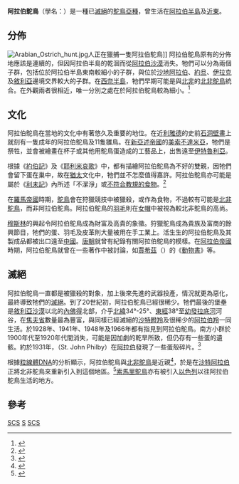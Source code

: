 {{subspeciesbox
| image = Syrischer Maler um 1335 001.jpg
| image_caption = 14世紀[[敘利亞|敘利亞]]的阿拉伯鴕鳥繪畫。
| status = EX
| status_system = 
| extinct = 1966年
| genus = Struthio
| species = camelus
| species_link = Common ostrich
| subspecies = syriacus
| authority = [[Walter_Rothschild,_2nd_Baron_Rothschild|Rothschild]], 1919<ref name = Peters>Peters, J.L. (1931)</ref>
}}
'''阿拉伯鴕鳥'''（學名：{{lang|la|''Struthio camelus syriacus''}}）是一種已[[滅絕|滅絕]]的[[鴕鳥|鴕鳥]][[亞種|亞種]]，曾生活在[[阿拉伯半島|阿拉伯半島]]及[[近東|近東]]。

==分佈==
[[File:Arabian_Ostrich_hunt.jpg|thumb]]人正在獵捕一隻阿拉伯駝鳥]] 
阿拉伯鴕鳥原有的分佈地應該是連續的，但因阿拉伯半島的乾涸而從[[阿拉伯沙漠|阿拉伯沙漠]]消失。牠們可以分為兩個子群，包括位於阿拉伯半島東南較細小的子群，與位於[[沙地阿拉伯|沙地阿拉伯]]、[[約旦|約旦]]、[[伊拉克|伊拉克]]及[[敘利亞|敘利亞]]邊境交界較大的子群。在[[西奈半島|西奈半島]]，牠們早期可能是與[[北非|北非]]的[[北非鴕鳥|北非鴕鳥]]統合。在外觀兩者很相近，唯一分別之處在於阿拉伯鴕鳥較為細小。<ref>{{Cite journal en|author=Rothschild, Walter|year=1919|title=Description of a new subspecies of Ostrich from Syria|journal=Bull. Brit. Ornithol. Club|volume=39|pages=81-83}}</ref>

==文化==
阿拉伯鴕鳥在當地的文化中有著悠久及重要的地位。在近[[利雅德|利雅德]]的史前[[石洞壁畫|石洞壁畫]]上就刻有一隻成年的阿拉伯鴕鳥及11隻雛鳥。在[[新亞述帝國|新亞述帝國]]的[[美索不達米亞|美索不達米亞]]，牠們是祭牲，並會被繪畫在杯子或其他用鴕鳥蛋造成的工藝品上，出售遠至[[伊特魯利亞|伊特魯利亞]]。

根據《[[約伯記|約伯記]]》及《[[耶利米哀歌|耶利米哀歌]]》中，都有描繪阿拉伯鴕鳥為不好的雙親，因牠們會留下蛋在巢中，故在[[猶太|猶太]]文化中，牠們並不怎麼值得嘉許。阿拉伯鴕鳥亦可能是屬於《[[利未記|利未記]]》內所述「不潔淨」或[[符合教規的食物_(猶太教)|不符合教規的食物]]。<ref>{{Cite journal en|author=Aharoni, I.|year=1938|title=On Some Animals Mentioned in the Bible|journal=Osiris|volume=5|pages=461-478|url=http://links.jstor.org/sici?sici=0369-7827(1938)1%3A5%3C461%3AOSAMIT%3E2.0.CO%3B2-7|access-date=2009-01-29|archive-date=2019-07-13|archive-url=https://web.archive.org/web/20190713114930/https://www.jstor.org/sici?sici=0369-7827%281938%291%3A5%3C461%3AOSAMIT%3E2.0.CO%3B2-7|dead-url=no}}</ref>

在[[羅馬帝國|羅馬帝國]]時期，[[鴕鳥|鴕鳥]]會在狩獵競技中被獵殺，或作為食物，不過較有可能是[[北非鴕鳥|北非鴕鳥]]，而非阿拉伯鴕鳥。阿拉伯鴕鳥的[[羽毛|羽毛]]則在[[女帽|女帽]]中被視為較北非鴕鳥的高尚。

[[穆斯林|穆斯林]]的興起令阿拉伯鴕鳥成為財富及高貴的象徵。狩獵鴕鳥成為貴族及富商的餘興節目，牠們的蛋、羽毛及皮革則大量被用在手工業上。活生生的阿拉伯鴕鳥及其製成品都被出口遠至[[中國|中國]]。[[唐朝|唐朝]]就曾有紀錄有關阿拉伯鴕鳥的模樣。在[[阿拉伯帝國|阿拉伯帝國]]時期，阿拉伯鴕鳥就曾在一些著作中被討論，如[[賈希茲|賈希茲]]（{{rtl-lang|ar|الجاحظ}}）的《[[動物書|動物書]]》等。

==滅絕==
阿拉伯鴕鳥一直都是被獵殺的對象，加上後來先進的武器投產，情況就更為惡化，最終導致牠們的[[滅絕|滅絕]]。到了20世紀初，阿拉伯鴕鳥已經很稀少。牠們最後的堡壘是[[敘利亞|敘利亞]][[沙漠|沙漠]]以北的[[內佛得|內佛得]]北部，介乎[[北緯|北緯]]34°-25°、[[東經|東經]]38°至[[幼發拉底河|幼發拉底河]]河谷，在[[焦夫省_(沙地阿拉伯)|焦夫省]]數量最為豐富，與同樣已經滅絕的[[沙特瞪羚|沙特瞪羚]]及很稀少的[[阿拉伯羚|阿拉伯羚]]一同生活。於1928年、1941年、1948年及1966年都有指見到阿拉伯鴕鳥。南方小群於1900年代至1920年代間消失，可能是因加劇的乾旱所致，但仍存有一些蛋的遺骸。約於1931年，{{link-en|哈利·聖約翰·費爾比|St. John Philby}}（St. John Philby）在[[阿拉伯|阿拉伯]]發現了一些蛋殼碎片。<ref>{{Cite book en|author=Philby, St. John|year=1933|title=The Empty Quarter|publisher=Constable and Co.|url=http://www.archive.org/details/TheEmptyQuarter}}</ref>

根據[[粒線體DNA|粒線體DNA]]的分析顯示，阿拉伯鴕鳥與[[北非鴕鳥|北非鴕鳥]]是近親<ref name=RobinsonMatthee1999>{{Cite journal en|author=Robinson, Terence J. & Matthee, Conrad A.|year=1999|title=Molecular genetic relationships of the extinct ostrich, ''Struthio camelus syriacus'': consequences for ostrich introductions into Saudi Arabia|journal=Animal Conservation|volume=2|issue=3|pages=165-171|doi=10.1111/j.1469-1795.1999.tb00062.x}}</ref>，於是在[[沙特阿拉伯|沙特阿拉伯]]正將北非鴕鳥來重新引入到這個地區。<ref name=SeddonSoorae1999>{{Cite journal en|author=Seddon, Philip J. & Soorae, Pritpal S.|year=1999|title=Guidelines for Subspecific Substitutions in Wildlife Restoration Projects|url=https://archive.org/details/sim_conservation-biology_1999-02_13_1/page/177|journal=Conserv. Biol.|volume=13|issue=1|pages=177-184|doi=10.1046/j.1523-1739.1999.97414.x}}</ref>[[索馬里鴕鳥|索馬里鴕鳥]]亦有被引入[[以色列|以色列]]以往阿拉伯鴕鳥生活的地方。

==參考==
{{reflist}}

{{Taxonbar|from=Q624287}}

[[Category:絕滅物種|SCS]]
[[Category:鴕鳥|S]]
[[Category:1919年描述的鸟类|SCS]]